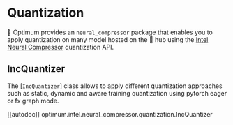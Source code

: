 <!--Copyright 2022 The HuggingFace Team. All rights reserved.

Licensed under the Apache License, Version 2.0 (the "License"); you may not use this file except in compliance with
the License. You may obtain a copy of the License at

http://www.apache.org/licenses/LICENSE-2.0

Unless required by applicable law or agreed to in writing, software distributed under the License is distributed on
an "AS IS" BASIS, WITHOUT WARRANTIES OR CONDITIONS OF ANY KIND, either express or implied. See the License for the
specific language governing permissions and limitations under the License.
-->

# Quantization

🤗 Optimum provides an `neural_compressor` package that enables you to apply quantization on many model hosted on the 🤗 hub using the [Intel Neural Compressor](https://github.com/intel/neural-compressor) quantization API.

## IncQuantizer

The [`IncQuantizer`] class allows to apply different quantization approaches such as static, dynamic and aware training quantization using pytorch eager or fx graph mode.

[[autodoc]] optimum.intel.neural_compressor.quantization.IncQuantizer